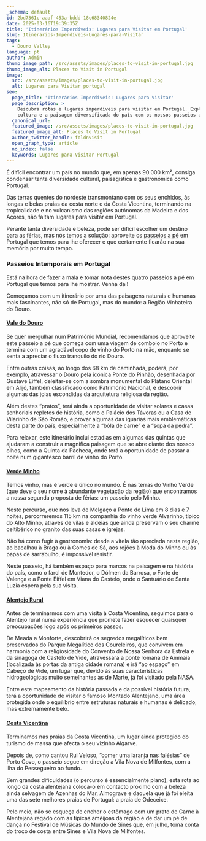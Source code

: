 ```yaml
---
_schema: default
id: 2bd7361c-aaaf-453a-bddd-18c68340824e
date: 2025-03-16T19:39:35Z
title: 'Itinerários Imperdíveis: Lugares para Visitar em Portugal'
slug: Itinerarios-Imperdíveis-Lugares-para-Visitar
tags:
  - Douro Valley
language: pt
author: Admin
thumb_image_path: /src/assets/images/places-to-visit-in-portugal.jpg
thumb_image_alt: Places to Visit in Portugal
image:
  src: /src/assets/images/places-to-visit-in-portugal.jpg
  alt: Lugares para Visitar portugal
seo:
  page_title: 'Itinerários Imperdíveis: Lugares para Visitar'
  page_description: >
    Descubra rotas e lugares imperdíveis para visitar em Portugal. Explore a
    cultura e a paisagem diversificada do país com os nossos passeios a pé
  canonical_url:
  featured_image: /src/assets/images/places-to-visit-in-portugal.jpg
  featured_image_alt: Places to Visit in Portugal
  author_twitter_handle: foldnvisit
  open_graph_type: article
  no_index: false
  keywords: Lugares para Visitar Portugal
---
```

É difícil encontrar um país no mundo que, em apenas 90.000 km², consiga condensar tanta diversidade cultural, paisagística e gastronómica como Portugal.

Das terras quentes do nordeste transmontano com os seus enchidos, às longas e belas praias da costa norte e da Costa Vicentina, terminando na tropicalidade e no vulcanismo das regiões autónomas da Madeira e dos Açores, não faltam lugares para visitar em Portugal.

Perante tanta diversidade e beleza, pode ser difícil escolher um destino para as férias, mas nós temos a solução: aproveite os [passeios a pé](https://topwalkingtoursportugal.com/) em Portugal que temos para lhe oferecer e que certamente ficarão na sua memória por muito tempo.

### **Passeios Intemporais em Portugal**

Está na hora de fazer a mala e tomar nota destes quatro passeios a pé em Portugal que temos para lhe mostrar. Venha daí!

Começamos com um itinerário por uma das paisagens naturais e humanas mais fascinantes, não só de Portugal, mas do mundo: a Região Vinhateira do Douro.

#### [**Vale do Douro**](https://topwalkingtoursportugal.com/pt/tours/douro-valley-wine-region-hiking-tour/)

Se quer mergulhar num Património Mundial, recomendamos que aproveite este passeio a pé que começa com uma viagem de comboio no Porto e termina com um agradável copo de vinho do Porto na mão, enquanto se senta a apreciar o fluxo tranquilo do rio Douro.

Entre outras coisas, ao longo dos 68 km de caminhada, poderá, por exemplo, atravessar o Douro pela icónica Ponte do Pinhão, desenhada por Gustave Eiffel, deleitar-se com a sombra monumental do Plátano Oriental em Alijó, também classificado como Património Nacional, e descobrir algumas das joias escondidas da arquitetura religiosa da região.

Além destes “pratos”, terá ainda a oportunidade de visitar solares e casas senhoriais repletos de história, como o Palácio dos Távoras ou a Casa de Vilarinho de São Romão, e provar algumas das iguarias mais emblemáticas desta parte do país, especialmente a “bôla de carne” e a “sopa da pedra”.

Para relaxar, este itinerário inclui estadias em algumas das quintas que ajudaram a construir a magnífica paisagem que se abre diante dos nossos olhos, como a Quinta da Pacheca, onde terá a oportunidade de passar a noite num gigantesco barril de vinho do Porto.

#### [**Verde Minho**](https://topwalkingtoursportugal.com/pt/tours/minho-hiking-holiday-in-the-north-of-portugal/)

Temos vinho, mas é verde e único no mundo. É nas terras do Vinho Verde (que deve o seu nome à abundante vegetação da região) que encontramos a nossa segunda proposta de férias: um passeio pelo Minho.

Neste percurso, que nos leva de Melgaço a Ponte de Lima em 8 dias e 7 noites, percorreremos 115 km na companhia do vinho verde Alvarinho, típico do Alto Minho, através de vilas e aldeias que ainda preservam o seu charme celtibérico no granito das suas casas e igrejas.

Não há como fugir à gastronomia: desde a vitela tão apreciada nesta região, ao bacalhau à Braga ou à Gomes de Sá, aos rojões à Moda do Minho ou às papas de sarrabulho, é impossível resistir.

Neste passeio, há também espaço para marcos na paisagem e na história do país, como o farol de Montedor, o Dólmen da Barrosa, o Forte de Valença e a Ponte Eiffel em Viana do Castelo, onde o Santuário de Santa Luzia espera pela sua visita.

#### [**Alentejo Rural**](https://topwalkingtoursportugal.com/pt/tours/historical-alentejo-rural-trails/)

Antes de terminarmos com uma visita à Costa Vicentina, seguimos para o Alentejo rural numa experiência que promete fazer esquecer quaisquer preocupações logo após os primeiros passos.

De Meada a Monforte, descobrirá os segredos megalíticos bem preservados do Parque Megalítico dos Coureleiros, que convivem em harmonia com a religiosidade do Convento de Nossa Senhora da Estrela e da sinagoga de Castelo de Vide, atravessará a ponte romana de Ammaia (localizada às portas da antiga cidade romana) e irá “ao espaço” em Cabeço de Vide, um lugar que, devido às suas características hidrogeológicas muito semelhantes às de Marte, já foi visitado pela NASA.

Entre este mapeamento da história passada e da possível história futura, terá a oportunidade de visitar o famoso Montado Alentejano, uma área protegida onde o equilíbrio entre estruturas naturais e humanas é delicado, mas extremamente belo.

#### [**Costa Vicentina**](https://topwalkingtoursportugal.com/pt/tours/vicentine-west-coast-in-alentejo-stage-1/)

Terminamos nas praias da Costa Vicentina, um lugar ainda protegido do turismo de massa que afecta o seu vizinho Algarve.

Depois de, como cantou Rui Veloso, “comer uma laranja nas falésias” de Porto Covo, o passeio segue em direção a Vila Nova de Milfontes, com a ilha do Pessegueiro ao fundo.

Sem grandes dificuldades (o percurso é essencialmente plano), esta rota ao longo da costa alentejana coloca-o em contacto próximo com a beleza ainda selvagem de Azenhas do Mar, Almograve e daquela que já foi eleita uma das sete melhores praias de Portugal: a praia de Odeceixe.

Pelo meio, não se esqueça de encher o estômago com um prato de Carne à Alentejana regado com as típicas amêijoas da região e de dar um pé de dança no Festival de Músicas do Mundo de Sines que, em julho, toma conta do troço de costa entre Sines e Vila Nova de Milfontes.